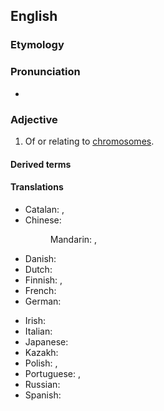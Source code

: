 ==English==

===Etymology===
{{suffix|en|chromosome|al}}

===Pronunciation===
* {{rhymes|en|əʊməl|s=4}}

===Adjective===
{{en-adj|-}}

# Of or relating to [[chromosome]]s.

====Derived terms====
{{der3|en
|achromosomal
|chromosomal localization
|chromosomally
|epichromosomal
|exochromosomal
|extrachromosomal
|heterochromosomal
|interchromosomal
|intrachromosomal
|isochromosomal
|macrochromosomal
|microchromosomal
|minichromosomal
|monochromosomal
|multichromosomal
|nonchromosomal
|perichromosomal
|pseudochromosomal
|subchromosomal
|transchromosomal
|unichromosomal}}

====Translations====
{{trans-top|of, or relating to chromosomes}}
* Catalan: {{t|ca|cromosòmic}}, {{t|ca|cromosomàtic}}
* Chinese:
*: Mandarin: {{t+|cmn|染色體|alt=染色體的|sc=Hani}}, {{t+|cmn|染色体|tr=rǎncètǐ de|alt=染色体的|sc=Hani}}
* Danish: {{t|da|kromosomal}}
* Dutch: {{t+|nl|chromosomaal}}
* Finnish: {{t|fi|kromosomaalinen}}, {{t+|fi|kromosomi|alt=kromosomi-}}
* French: {{t+|fr|chromosomique}}
* German: {{t|de|chromosomal}}
{{trans-mid}}
* Irish: {{t|ga|crómasómach}}
* Italian: {{t+|it|cromosomico}}
* Japanese: {{t+|ja|染色体|tr=せんしょくたいの, senshokutai no|alt=染色体の|sc=Jpan}}
* Kazakh: {{t|kk|хромосомалық}}
* Polish: {{t+|pl|chromosomowy}}, {{t|pl|chromosomalny}}
* Portuguese: {{t|pt|cromossomático}}, {{t|pt|cromossómico}}
* Russian: {{t+|ru|хромосо́мный}}
* Spanish: {{t+|es|cromosómico}}
{{trans-bottom}}